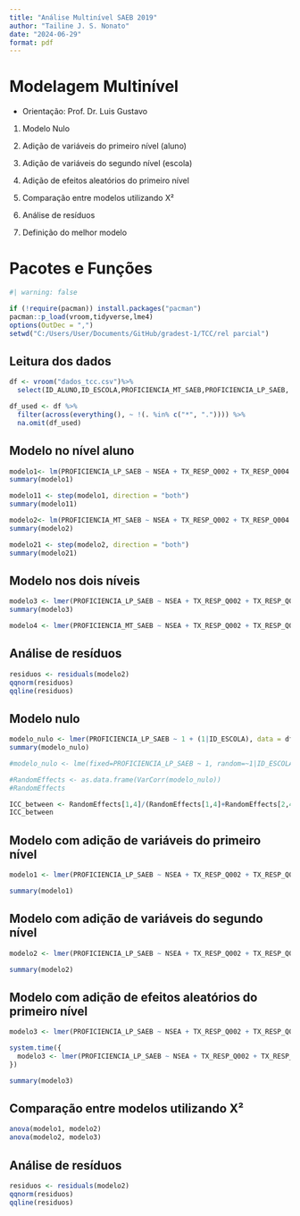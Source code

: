 ```yaml
---
title: "Análise Multinível SAEB 2019"
author: "Tailine J. S. Nonato"
date: "2024-06-29"
format: pdf
---
```


# Modelagem Multinível

- Orientação: Prof. Dr. Luis Gustavo

1. Modelo Nulo

2. Adição de variáveis do primeiro nível (aluno)

3. Adição de variáveis do segundo nível (escola)

4. Adição de efeitos aleatórios do primeiro nível

5. Comparação entre modelos utilizando X²

6. Análise de resíduos

7. Definição do melhor modelo

# Pacotes e Funções	

```r
#| warning: false

if (!require(pacman)) install.packages("pacman")
pacman::p_load(vroom,tidyverse,lme4)
options(OutDec = ",")
setwd("C:/Users/User/Documents/GitHub/gradest-1/TCC/rel parcial")
```

## Leitura dos dados
```r

df <- vroom("dados_tcc.csv")%>%
  select(ID_ALUNO,ID_ESCOLA,PROFICIENCIA_MT_SAEB,PROFICIENCIA_LP_SAEB, NIVEL_SOCIO_ECONOMICO, NSEA, ID_AREA, ID_LOCALIZACAO, PC_FORMACAO_DOCENTE_FINAL, TX_RESP_Q002, TX_RESP_Q004, TX_RESP_Q011, TX_RESP_Q015, TX_RESP_Q016, TX_RESP_Q017A, TX_RESP_Q017B, TX_RESP_Q017C, TX_RESP_Q017D, TX_RESP_Q018A, TX_RESP_Q018B)

df_used <- df %>%
  filter(across(everything(), ~ !(. %in% c("*", ".")))) %>%
  na.omit(df_used)
```	


## Modelo no nível aluno
```r
modelo1<- lm(PROFICIENCIA_LP_SAEB ~ NSEA + TX_RESP_Q002 + TX_RESP_Q004 + TX_RESP_Q011 + TX_RESP_Q015 + TX_RESP_Q017A + TX_RESP_Q017B + TX_RESP_Q017C + TX_RESP_Q017D + TX_RESP_Q018A + TX_RESP_Q018B, data=df_used)
summary(modelo1)

modelo11 <- step(modelo1, direction = "both")
summary(modelo11)

modelo2<- lm(PROFICIENCIA_MT_SAEB ~ NSEA + TX_RESP_Q002 + TX_RESP_Q004 + TX_RESP_Q011 + TX_RESP_Q015 + TX_RESP_Q017A + TX_RESP_Q017B + TX_RESP_Q017C + TX_RESP_Q017D + TX_RESP_Q018A + TX_RESP_Q018B, data=df_used)
summary(modelo2)

modelo21 <- step(modelo2, direction = "both")
summary(modelo21)
```

## Modelo nos dois níveis

```r
modelo3 <- lmer(PROFICIENCIA_LP_SAEB ~ NSEA + TX_RESP_Q002 + TX_RESP_Q004 + TX_RESP_Q011 + TX_RESP_Q015 + TX_RESP_Q017A + TX_RESP_Q017B + TX_RESP_Q017C + TX_RESP_Q017D + TX_RESP_Q018A + TX_RESP_Q018B + NIVEL_SOCIO_ECONOMICO + ID_AREA +  ID_LOCALIZACAO + PC_FORMACAO_DOCENTE_FINAL + (1|ID_ESCOLA), data = df_used)
summary(modelo3)

modelo4 <- lmer(PROFICIENCIA_MT_SAEB ~ NSEA + TX_RESP_Q002 + TX_RESP_Q004 + TX_RESP_Q011 + TX_RESP_Q015 + TX_RESP_Q017A + TX_RESP_Q017B + TX_RESP_Q017C + TX_RESP_Q017D + TX_RESP_Q018A + TX_RESP_Q018B + (1|ID_ESCOLA), data = df_used)
```	


## Análise de resíduos
```r
residuos <- residuals(modelo2)
qqnorm(residuos)
qqline(residuos)
```



## Modelo nulo
```r
modelo_nulo <- lmer(PROFICIENCIA_LP_SAEB ~ 1 + (1|ID_ESCOLA), data = df_used)
summary(modelo_nulo)

#modelo_nulo <- lme(fixed=PROFICIENCIA_LP_SAEB ~ 1, random=~1|ID_ESCOLA, data = df_sampled)

#RandomEffects <- as.data.frame(VarCorr(modelo_nulo))
#RandomEffects

ICC_between <- RandomEffects[1,4]/(RandomEffects[1,4]+RandomEffects[2,4]) 
ICC_between
```


## Modelo com adição de variáveis do primeiro nível

```r
modelo1 <- lmer(PROFICIENCIA_LP_SAEB ~ NSEA + TX_RESP_Q002 + TX_RESP_Q004 + TX_RESP_Q011 + TX_RESP_Q015 + TX_RESP_Q017A + TX_RESP_Q017B + TX_RESP_Q017C + TX_RESP_Q017D + TX_RESP_Q018A + TX_RESP_Q018B + (1|ID_ESCOLA), data = df_used)

summary(modelo1)
```

## Modelo com adição de variáveis do segundo nível

```r
modelo2 <- lmer(PROFICIENCIA_LP_SAEB ~ NSEA + TX_RESP_Q002 + TX_RESP_Q004 + TX_RESP_Q011 + TX_RESP_Q015 + TX_RESP_Q017A + TX_RESP_Q017B + TX_RESP_Q017C + TX_RESP_Q017D + TX_RESP_Q018A + TX_RESP_Q018B + NIVEL_SOCIO_ECONOMICO + ID_AREA +  ID_LOCALIZACAO + PC_FORMACAO_DOCENTE_FINAL + (1|ID_ESCOLA), data = df_used)

summary(modelo2)
```

## Modelo com adição de efeitos aleatórios do primeiro nível

```r
modelo3 <- lmer(PROFICIENCIA_LP_SAEB ~ NSEA + TX_RESP_Q002 + TX_RESP_Q004 + TX_RESP_Q011 + TX_RESP_Q015 + TX_RESP_Q017A + TX_RESP_Q017B + TX_RESP_Q017C + TX_RESP_Q017D + TX_RESP_Q018A + TX_RESP_Q018B + (1 + NSEA|ID_ESCOLA), data = df_used)

system.time({
  modelo3 <- lmer(PROFICIENCIA_LP_SAEB ~ NSEA + TX_RESP_Q002 + TX_RESP_Q004 + TX_RESP_Q011 + TX_RESP_Q015 + TX_RESP_Q017A + TX_RESP_Q017B + TX_RESP_Q017C + TX_RESP_Q017D + TX_RESP_Q018A + TX_RESP_Q018B + (1 + NSEA|ID_ESCOLA), data = df_used)
})

summary(modelo3)
```

## Comparação entre modelos utilizando X²

```r
anova(modelo1, modelo2)
anova(modelo2, modelo3)
```

## Análise de resíduos

```r
residuos <- residuals(modelo2)
qqnorm(residuos)
qqline(residuos)
```